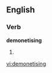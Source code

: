
==English==

===Verb===
'''demonetising'''

# {{present participle of|[[demonetise]]}}

[[vi:demonetising]]